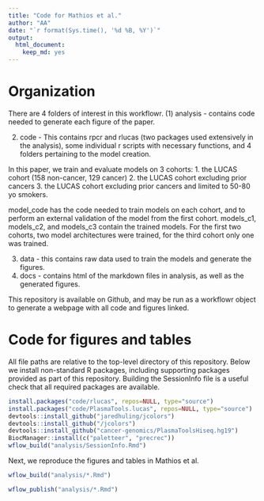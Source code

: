 ```yaml
---
title: "Code for Mathios et al."
author: "AA"
date: "`r format(Sys.time(), '%d %B, %Y')`"
output:
  html_document:
    keep_md: yes
---
```


# Organization

There are 4 folders of interest in this workflowr.
(1) analysis - contains code needed to generate each figure of the paper.

(2) code - This contains rpcr and rlucas (two packages used extensively in the analysis), some individual r scripts with necessary functions, and 4 folders pertaining to the model creation.

In this paper, we train and evaluate models on 3 cohorts:
1. the LUCAS cohort (158 non-cancer, 129 cancer)
2. the LUCAS cohort excluding prior cancers
3. the LUCAS cohort excluding prior cancers and limited to 50-80 yo smokers.

model_code has the code needed to train models on each cohort, and to perform an external validation of the model from the first cohort. models_c1, models_c2, and models_c3 contain the trained models. For the first two cohorts, two model architectures were trained, for the third cohort only one was trained.

(3) data - this contains raw data used to train the models and generate the figures.
(4) docs - contains html of the markdown files in analysis, as well as the generated figures.

This repository is available on Github, and may be run as a workflowr object to generate a webpage with all code and figures linked.

# Code for figures and tables

All file paths are relative to the top-level directory of this repository.  Below we install non-standard R packages, including supporting packages provided as part of this repository.  Building the SessionInfo file is a useful check that all required packages are available.

```r
install.packages("code/rlucas", repos=NULL, type="source")
install.packages("code/PlasmaTools.lucas", repos=NULL, type="source")
devtools::install_github("jaredhuling/jcolors")
devtools::install_github("/jcolors")
devtools::install_github("cancer-genomics/PlasmaToolsHiseq.hg19")
BiocManager::install(c("paletteer", "precrec"))
wflow_build("analysis/SessionInfo.Rmd")
```

Next, we reproduce the figures and tables in Mathios et al.

```r
wflow_build("analysis/*.Rmd")
```

```r
wflow_publish("analysis/*.Rmd")
```
